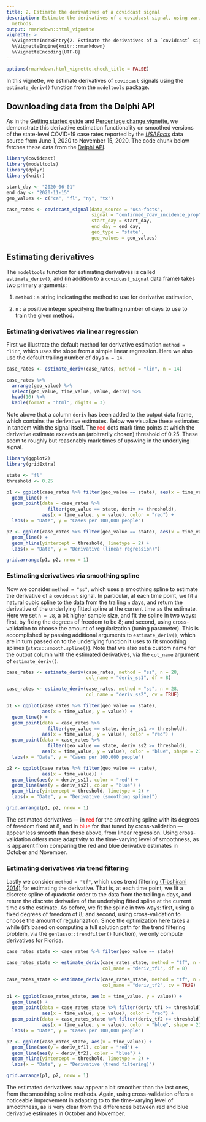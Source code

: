 ```yaml
---
title: 2. Estimate the derivatives of a covidcast signal
description: Estimate the derivatives of a covidcast signal, using various 
  methods.
output: rmarkdown::html_vignette
vignette: >
  %\VignetteIndexEntry{2. Estimate the derivatives of a `covidcast` signal}
  %\VignetteEngine{knitr::rmarkdown}
  %\VignetteEncoding{UTF-8}
---
```


```r
options(rmarkdown.html_vignette.check_title = FALSE)
```

In this vignette, we estimate derivatives of `covidcast` signals using the 
`estimate_deriv()` function from the `modeltools` package. 


## Downloading data from the Delphi API

As in the 
[Getting started guide](https://cmu-delphi.github.io/covidcast/modeltoolsR/articles/modeltools.html)
and
[Percentage change vignette](https://cmu-delphi.github.io/covidcast/modeltoolsR/articles/pct-change.html),
we demonstrate this derivative estimation functionality on smoothed versions of 
the state-level COVID-19 case rates reported by the
[*USAFacts*](https://cmu-delphi.github.io/delphi-epidata/api/covidcast-signals/usa-facts.html)
data source from June 1, 2020 to November 15, 2020. The code chunk below fetches
these data from the 
[Delphi API](https://cmu-delphi.github.io/delphi-epidata/api/covidcast_signals.html).

```r
library(covidcast)
library(modeltools)
library(dplyr)
library(knitr)

start_day <- "2020-06-01"
end_day <- "2020-11-15"
geo_values <- c("ca", "fl", "ny", "tx")

case_rates <- covidcast_signal(data_source = "usa-facts",
                               signal = "confirmed_7dav_incidence_prop",
                               start_day = start_day, 
                               end_day = end_day,
                               geo_type = "state", 
                               geo_values = geo_values)
```


## Estimating derivatives

The `modeltools` function for estimating derivatives is called 
`estimate_deriv()`, and (in addition to a `covidcast_signal` data frame) takes 
two primary arguments: 

1. `method` : a string indicating the method to use for derivative estimation,

2. `n` : a positive integer specifying the trailing number of days to use to
train the given method.


### Estimating derivatives via linear regression

First we illustrate the default method for derivative estimation 
`method = "lin"`, which uses the slope from a simple linear regression. Here 
we also use the default trailing number of days `n = 14`.

```r
case_rates <- estimate_deriv(case_rates, method = "lin", n = 14)

case_rates %>% 
  arrange(geo_value) %>% 
  select(geo_value, time_value, value, deriv) %>%
  head(10) %>%
  kable(format = "html", digits = 3)
```

Note above that a column `deriv` has been added to the output data frame, which
contains the derivative estimates. Below we visualize these estimates in tandem
with the signal itself. The <span style="color: red;">red</span> dots mark time points at which the derivative 
estimate exceeds an (arbitrarily chosen) threshold of 0.25. These seem to 
roughly but reasonably mark times of upswing in the underlying signal. 

```r
library(ggplot2)
library(gridExtra)

state <- "fl"
threshold <- 0.25

p1 <- ggplot(case_rates %>% filter(geo_value == state), aes(x = time_value, y = value)) +
  geom_line() + 
  geom_point(data = case_rates %>% 
               filter(geo_value == state, deriv >= threshold),
             aes(x = time_value, y = value), color = "red") + 
  labs(x = "Date", y = "Cases per 100,000 people") 

p2 <- ggplot(case_rates %>% filter(geo_value == state), aes(x = time_value, y = deriv)) +
  geom_line() + 
  geom_hline(yintercept = threshold, linetype = 2) +
  labs(x = "Date", y = "Derivative (linear regression)") 

grid.arrange(p1, p2, nrow = 1)
```

### Estimating derivatives via smoothing spline

Now we consider `method = "ss"`, which uses a smoothing spline to estimate
the derivative of a `covidcast` signal. In particular, at each time point, we 
fit a natural cubic spline to the data from the trailing `n` days, and return 
the derivative of the underlying fitted spline at the current time as the 
estimate. Here we set `n = 28`, a bit higher sample size, and fit the spline in 
two ways: first, by fixing the degrees of freedom to be 8; and second, using 
cross-validation to choose the amount of regularization (tuning parameter). 
This is accomplished by passing additional arguments to `estimate_deriv()`, 
which are in turn passed on to the underlying function it uses to fit smoothing 
splines (`stats::smooth.spline()`). Note that we also set a custom name for the 
output column with the estimated derivatives, via the `col_name` argument of
`estimate_deriv()`.

```r
case_rates <- estimate_deriv(case_rates, method = "ss", n = 28,
                             col_name = "deriv_ss1", df = 8)

case_rates <- estimate_deriv(case_rates, method = "ss", n = 28,
                             col_name = "deriv_ss2", cv = TRUE)

p1 <- ggplot(case_rates %>% filter(geo_value == state), 
             aes(x = time_value, y = value)) +
  geom_line() + 
  geom_point(data = case_rates %>% 
               filter(geo_value == state, deriv_ss1 >= threshold),
             aes(x = time_value, y = value), color = "red") + 
  geom_point(data = case_rates %>% 
               filter(geo_value == state, deriv_ss2 >= threshold),
             aes(x = time_value, y = value), color = "blue", shape = 21) +
  labs(x = "Date", y = "Cases per 100,000 people") 

p2 <- ggplot(case_rates %>% filter(geo_value == state), 
             aes(x = time_value)) +
  geom_line(aes(y = deriv_ss1), color = "red") + 
  geom_line(aes(y = deriv_ss2), color = "blue") + 
  geom_hline(yintercept = threshold, linetype = 2) +
  labs(x = "Date", y = "Derivative (smoothing spline)") 

grid.arrange(p1, p2, nrow = 1)
```

The estimated derivatives --- in <span style="color: red;">red</span> for the 
smoothing spline with its degrees of freedom fixed at 8, and in 
<span style="color: red;">blue</span> for that tuned by cross-validation ---
appear less smooth than those above, from linear regression. Using 
cross-validation offers more adaptivity to the time-varying level of smoothness, 
as is apparent from comparing the red and blue derivative estimates in October 
and November. 

### Estimating derivatives via trend filtering 

Lastly we consider `method = "tf"`, which uses trend filtering 
[(Tibshirani 2014)](https://projecteuclid.org/euclid.aos/1395234979) 
for estimating the derivative. That is, at each time point, we fit a discrete 
spline of quadratic order to the data from the trailing `n` days, and return the
discrete derivative of the underlying fitted spline at the current time as the 
estimate. As before, we fit the spline in two ways: first, using a fixed degrees
of freedom of 8; and second, using cross-validation to choose the amount of 
regularization. Since the optimization here takes a while (it's based on 
computing a full solution path for the trend filtering problem, via the 
`genlasso::trendfilter()` function), we only compute derivatives for Florida.

```r
case_rates_state <- case_rates %>% filter(geo_value == state)

case_rates_state <- estimate_deriv(case_rates_state, method = "tf", n = 28, 
                                   col_name = "deriv_tf1", df = 8)

case_rates_state <- estimate_deriv(case_rates_state, method = "tf", n = 28, 
                                   col_name = "deriv_tf2", cv = TRUE)

p1 <- ggplot(case_rates_state, aes(x = time_value, y = value)) +
  geom_line() + 
  geom_point(data = case_rates_state %>% filter(deriv_tf1 >= threshold),
             aes(x = time_value, y = value), color = "red") + 
  geom_point(data = case_rates_state %>% filter(deriv_tf2 >= threshold),
             aes(x = time_value, y = value), color = "blue", shape = 21) +
  labs(x = "Date", y = "Cases per 100,000 people") 

p2 <- ggplot(case_rates_state, aes(x = time_value)) +
  geom_line(aes(y = deriv_tf1), color = "red") + 
  geom_line(aes(y = deriv_tf2), color = "blue") + 
  geom_hline(yintercept = threshold, linetype = 2) +
  labs(x = "Date", y = "Derivative (trend filtering)") 

grid.arrange(p1, p2, nrow = 1)
```

The estimated derivatives now appear a bit smoother than the last ones, from the 
smoothing spline methods. Again, using cross-validation offers a noticeable 
improvement in adapting to to the time-varying level of smoothness, as is very 
clear from the differences between red and blue derivative estimates in October 
and November. 
